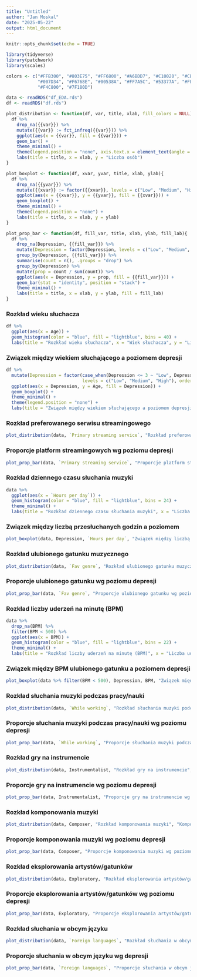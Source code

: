 ```yaml
---
title: "Untitled"
author: "Jan Moskal"
date: "2025-05-22"
output: html_document
---
```


```r
knitr::opts_chunk$set(echo = TRUE)
```

```r
library(tidyverse)
library(patchwork)
library(scales)

colors <- c("#FFB300", "#803E75", "#FF6800", "#A6BDD7", "#C10020", "#CEA262", "#817066", 
            "#007D34", "#F6768E", "#00538A", "#FF7A5C", "#53377A", "#FF8E00", "#B32851", 
            "#F4C800", "#7F180D")

data <- readRDS("df_EDA.rds")
df <- readRDS("df.rds")
```

```r
plot_distribution <- function(df, var, title, xlab, fill_colors = NULL){
  df %>%
    drop_na({{var}}) %>%
    mutate({{var}} := fct_infreq({{var}})) %>%
    ggplot(aes(x = {{var}}, fill = {{var}})) +
    geom_bar() +
    theme_minimal() +
    theme(legend.position = "none", axis.text.x = element_text(angle = 45, hjust = 1)) +
    labs(title = title, x = xlab, y = "Liczba osób")
}

plot_boxplot <- function(df, xvar, yvar, title, xlab, ylab){
  df %>%
    drop_na({{yvar}}) %>% 
    mutate({{xvar}} := factor({{xvar}}, levels = c("Low", "Medium", "High"))) %>%
    ggplot(aes(x = {{xvar}}, y = {{yvar}}, fill = {{xvar}})) +
    geom_boxplot() +
    theme_minimal() +
    theme(legend.position = "none") +
    labs(title = title, x = xlab, y = ylab)
}

plot_prop_bar <- function(df, fill_var, title, xlab, ylab, fill_lab){
  df %>%
    drop_na(Depression, {{fill_var}}) %>%
    mutate(Depression = factor(Depression, levels = c("Low", "Medium", "High"))) %>%
    group_by(Depression, {{fill_var}}) %>%
    summarise(count = n(), .groups = "drop") %>%
    group_by(Depression) %>%
    mutate(prop = count / sum(count)) %>%
    ggplot(aes(x = Depression, y = prop, fill = {{fill_var}})) +
    geom_bar(stat = "identity", position = "stack") +
    theme_minimal() +
    labs(title = title, x = xlab, y = ylab, fill = fill_lab)
}
```



### Rozkład wieku słuchacza
```r
df %>% 
  ggplot(aes(x = Age)) +
  geom_histogram(color = "blue", fill = "lightblue", bins = 40) + 
  labs(title = "Rozkład wieku słuchacza", x = "Wiek słuchacza", y = "Liczba osób")
```

### Związek między wiekiem słuchającego a poziomem depresji
```r
df %>% 
  mutate(Depression = factor(case_when(Depression <= 3 ~ "Low", Depression > 3 & Depression < 7 ~ "Medium", Depression >= 7 ~ "High"),
                             levels = c("Low", "Medium", "High"), ordered = TRUE)) %>% 
  ggplot(aes(x = Depression, y = Age, fill = Depression)) + 
  geom_boxplot() + 
  theme_minimal() + 
  theme(legend.position = "none") +
  labs(title = "Związek między wiekiem słuchającego a poziomem depresji", x = "Poziom depresji", y = "Wiek słuchacza")
```

### Rozkład preferowanego serwisu streamingowego
```r
plot_distribution(data, `Primary streaming service`, "Rozkład preferowanego serwisu streamingowego", "Preferowany serwis streamingowy")
```

### Proporcje platform streamingowych wg poziomu depresji
```r
plot_prop_bar(data, `Primary streaming service`, "Proporcje platform streamingowych wg poziomu depresji", "Poziom depresji", "Udział", "Platforma streamingowa")
```

### Rozkład dziennego czasu słuchania muzyki
```r
data %>% 
  ggplot(aes(x = `Hours per day`)) + 
  geom_histogram(color = "blue", fill = "lightblue", bins = 24) +
  theme_minimal() + 
  labs(title = "Rozkład dziennego czasu słuchania muzyki", x = "Liczba godzin", y = "Liczba osób")
```

### Związek między liczbą przesłuchanych godzin a poziomem
```r
plot_boxplot(data, Depression, `Hours per day`, "Związek między liczbą przesłuchanych godzin a poziomem depresji", "Poziom depresji", "Liczba godzin")
```

### Rozkład ulubionego gatunku muzycznego
```r
plot_distribution(data, `Fav genre`, "Rozkład ulubionego gatunku muzycznego", "Ulubiony gatunek muzyczny", fill_colors = colors)
```

### Proporcje ulubionego gatunku wg poziomu depresji
```r
plot_prop_bar(data, `Fav genre`, "Proporcje ulubionego gatunku wg poziomu depresji", "Poziom depresji", "Udział", "Gatunek")
```

### Rozkład liczby uderzeń na minutę (BPM)
```r
data %>%
  drop_na(BPM) %>%
  filter(BPM < 500) %>%
  ggplot(aes(x = BPM)) + 
  geom_histogram(color = "blue", fill = "lightblue", bins = 22) +
  theme_minimal() + 
  labs(title = "Rozkład liczby uderzeń na minutę (BPM)", x = "Liczba uderzeń na minutę", y = "Liczba osób")
```

### Związek między BPM ulubionego gatunku a poziomem depresji
```r
plot_boxplot(data %>% filter(BPM < 500), Depression, BPM, "Związek między BPM ulubionego gatunku a poziomem depresji", "Poziom depresji", "Uderzenia na minutę (BPM)")
```

### Rozkład słuchania muzyki podczas pracy/nauki
```r
plot_distribution(data, `While working`, "Rozkład słuchania muzyki podczas pracy/nauki", "Słuchanie podczas pracy/nauki")
```

### Proporcje słuchania muzyki podczas pracy/nauki wg poziomu depresji
```r
plot_prop_bar(data, `While working`, "Proporcje słuchania muzyki podczas pracy/nauki wg poziomu depresji", "Poziom depresji", "Udział", "Słuchanie podczas pracy/nauki")
```

### Rozkład gry na instrumencie
```r
plot_distribution(data, Instrumentalist, "Rozkład gry na instrumencie", "Regularne granie na instrumencie")
```

### Proporcje gry na instrumencie wg poziomu depresji
```r
plot_prop_bar(data, Instrumentalist, "Proporcje gry na instrumencie wg poziomu depresji", "Poziom depresji", "Udział", "Gra na instrumencie")
```

### Rozkład komponowania muzyki
```r
plot_distribution(data, Composer, "Rozkład komponowania muzyki", "Komponowanie muzyki")
```

### Proporcje komponowania muzyki wg poziomu depresji
```r
plot_prop_bar(data, Composer, "Proporcje komponowania muzyki wg poziomu depresji", "Poziom depresji", "Udział", "Komponowanie muzyki")
```

### Rozkład eksplorowania artystów/gatunków
```r
plot_distribution(data, Exploratory, "Rozkład eksplorowania artystów/gatunków", "Eksplorowanie artystów/gatunków")
```

### Proporcje eksplorowania artystów/gatunków wg poziomu depresji
```r
plot_prop_bar(data, Exploratory, "Proporcje eksplorowania artystów/gatunków wg depresji", "Poziom depresji", "Udział", "Eksplorowanie")
```

### Rozkład słuchania w obcym języku
```r
plot_distribution(data, `Foreign languages`, "Rozkład słuchania w obcym języku", "Słuchanie w obcym języku")
```

### Proporcje słuchania w obcym języku wg depresji
```r
plot_prop_bar(data, `Foreign languages`, "Proporcje słuchania w obcym języku wg depresji", "Poziom depresji", "Udział", "Słuchanie w obcym języku")
```
